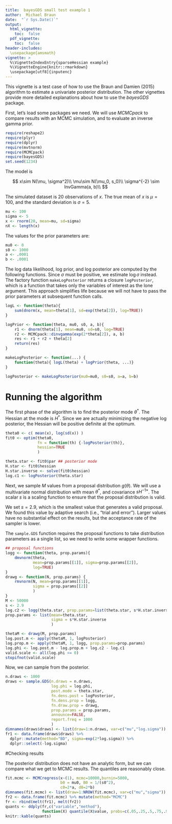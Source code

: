 ```yaml
---
title:  bayesGDS small test example 1
author:  Michael Braun
date:  "`r Sys.Date()`"
output:
  html_vignette:
    toc:  false
  pdf_vignette:
    toc:  false
header-includes:
  \usepackage{amsmath}
vignette: >
  %\VignetteIndexEntry{sparseHessian example}
  %\VignetteEngine{knitr::rmarkdown}
  \usepackage[utf8]{inputenc}
---
```





This vignette is a test case of how to use the Braun and Damien (2015)
algorithm to estimate a univariate posterior distribution.  The other
vignettes provide more detailed explanations about how to use the
*bayesGDS* package.


First, let's load some packages we need.  We will use *MCMCpack* to
compare results with an MCMC simulation, and to evaluate an inverse
gamma prior.
```r
require(reshape2)
require(plyr)
require(dplyr)
require(mvtnorm)
require(MCMCpack)
require(bayesGDS)
set.seed(1234)
```

The model is

$$
x\sim N(\mu, \sigma^2)\\
\mu\sim N(\mu_0, s_0)\\
\sigma^{-2} \sim InvGamma(a, b)\\
$$

The simulated dataset is 20 observations of $x$.  The true mean of $x$ is $\mu=100$, and the standard deviation is $\sigma=5$.
```r
mu <- 100
sigma <- 5
x <- rnorm(20, mean=mu, sd=sigma)
nX <- length(x)
```

The values for the prior parameters are:
```r
mu0 <- 0
s0 <- 1000
a <- .0001
b <- .0001
```

The log data likelihood, log prior, and log posterior are computed by
the following functions.  Since $\sigma$ must be positive, we estimate
$\log\sigma$ instead. The factory function `makeLogPosterior` returns
a closure `logPosterior`, which is a function that takes only the
variables of interest as the lone argument.  This approach simplifies
life because we will not have to pass the prior parameters at
subsequent function calls.
```r
logL <- function(theta){
    sum(dnorm(x, mean=theta[1], sd=exp(theta[2]), log=TRUE))
}

logPrior <- function(theta, mu0, s0, a, b){
    r1 <- dnorm(theta[1], mean=mu0, sd=s0, log=TRUE)
    r2 <- MCMCpack::dinvgamma(exp(2*theta[2]), a, b)
    res <- r1 + r2 + theta[2]
    return(res)
}

makeLogPosterior <- function(...) {
    function(theta){ logL(theta) + logPrior(theta, ...)}
}

logPosterior <- makeLogPosterior(mu0=mu0, s0=s0, a=a, b=b)
```

# Running the algorithm

The first phase of the algorithm is to find the posterior mode
$\theta^*$.  The Hessian at the mode is $H^*$. Since we are actually
minimizing the negative log posterior, the Hessian will be positive
definite at the optimum.


```r
theta0 <- c( mean(x), log(sd(x)) )
fit0 <- optim(theta0,
              fn = function(th) {-logPosterior(th)},
              hessian=TRUE
              )

theta.star <- fit0$par ## posterior mode
H.star <- fit0$hessian
H.star.inverse <- solve(fit0$hessian)
log.c1 <- logPosterior(theta.star)
```

Next, we sample $M$ values from a proposal distribution $g(\theta)$.
We will use a multivariate normal distribution with mean $\theta^*$,
and covariance $sH^{-1*}$.  The scalar $s$ is a scaling function to
ensure that the proposal distribution is valid.

We set $s=2.9$, which is the smallest value that generates a
valid proposal. We found this value by adaptive search (i.e., "trial
and error").  Larger values have no substantial effect on the results, but
the acceptance rate of the sampler is lower.

The `sample.GDS` function requires the proposal functions to take distribution parameters as a single list, so we need to write some wrapper functions.

```r
## proposal functions
logg <- function(theta, prop.params){
    dmvnorm(theta,
            mean=prop.params[[1]], sigma=prop.params[[2]],
            log=TRUE)
}
drawg <- function(N, prop.params) {
    rmvnorm(N, mean=prop.params[[1]],
            sigma = prop.params[[2]]
            )
}
M <- 50000
s <- 2.9
log.c2 <- logg(theta.star, prop.params=list(theta.star, s*H.star.inverse))
prop.params <- list(mean=theta.star,
                    sigma = s*H.star.inverse
                    )

thetaM <- drawg(M, prop.params)
log.post.m <- apply(thetaM, 1, logPosterior)
log.prop.m <- apply(thetaM, 1, logg, prop.params=prop.params)
log.phi <- log.post.m - log.prop.m + log.c2 - log.c1
valid.scale <- all(log.phi <= 0)
stopifnot(valid.scale)
```

Now, we can sample from the posterior.
```r
n.draws <- 1000
draws <- sample.GDS(n.draws = n.draws,
                    log.phi = log.phi,
                    post.mode = theta.star,
                    fn.dens.post = logPosterior,
                    fn.dens.prop = logg,
                    fn.draw.prop = drawg,
                    prop.params = prop.params,
                    announce=FALSE,
                    report.freq = 1000
                    )
dimnames(draws$draws) <- list(draw=1:n.draws, var=c("mu","log.sigma"))
fr1 <- data.frame(draws$draws) %>%
  dplyr::mutate(method="BD", sigma=exp(2*log.sigma)) %>%
  dplyr::select(-log.sigma)
```


#Checking results

The posterior distribution does not have an analytic form, but we can
compare what we get to MCMC results.  The quantiles are reasonably close.


```r
fit.mcmc <- MCMCregress(x~(1), mcmc=10000,burnin=5000,
                        b0 = mu0, B0 = 1/(s0^2),
                        c0=2*a, d0=2*b)
dimnames(fit.mcmc) <- list(draw=1:NROW(fit.mcmc), var=c("mu","sigma"))
fr2 <- data.frame(fit.mcmc) %>% mutate(method="MCMC")
fr <- rbind(melt(fr1), melt(fr2))
quants <- ddply(fr,c("variable","method"),
                function(X) quantile(X$value, probs=c(.05,.25,.5,.75,.95)))
knitr::kable(quants)
```


